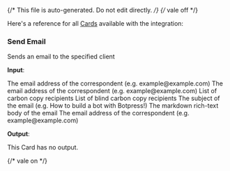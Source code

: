 {/* This file is auto-generated. Do not edit directly. */}
{/* vale off */}

Here's a reference for all [Cards](/learn/reference/cards/) available with the integration:

### Send Email

Sends an email to the specified client

**Input**:

<Expandable title="input fields">
  <ResponseField
    name="from"
    type="string (email)"
    required
  >
    The email address of the correspondent (e.g. example@example.com)
  </ResponseField>
  <ResponseField
    name="to"
    type="string (email)"
    required
  >
    The email address of the correspondent (e.g. example@example.com)
  </ResponseField>
  <ResponseField
    name="cc"
    type="array"
  >
    List of carbon copy recipients
  </ResponseField>
  <ResponseField
    name="bcc"
    type="array"
  >
    List of blind carbon copy recipients
  </ResponseField>
  <ResponseField
    name="subject"
    type="string"
    required
  >
    The subject of the email (e.g. How to build a bot with Botpress!)
  </ResponseField>
  <ResponseField
    name="body"
    type="string"
    required
  >
    The markdown rich-text body of the email
  </ResponseField>
  <ResponseField
    name="replyTo"
    type="string (email)"
  >
    The email address of the correspondent (e.g. example@example.com)
  </ResponseField>
</Expandable>

**Output**:

This Card has no output.


{/* vale on */}